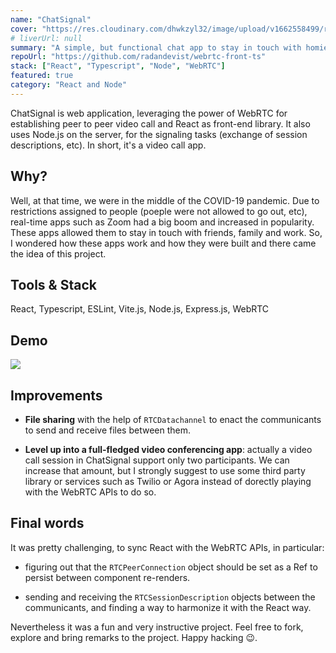 ```yaml
---
name: "ChatSignal"
cover: "https://res.cloudinary.com/dhwkzyl32/image/upload/v1662558499/radanfolio/projects/chatsignal/chatsignal-cover_ivli4u.png"
# liverUrl: null
summary: "A simple, but functional chat app to stay in touch with homies"
repoUrl: "https://github.com/radandevist/webrtc-front-ts"
stack: ["React", "Typescript", "Node", "WebRTC"]
featured: true
category: "React and Node"
---
```


ChatSignal is web application, leveraging the power of WebRTC for establishing peer to peer video call and React as front-end library. It also uses Node.js on the server, for the signaling tasks (exchange of session descriptions, etc).
In short, it's a video call app.

## Why?

Well, at that time, we were in the middle of the COVID-19 pandemic. Due to restrictions assigned to people (poeple were not allowed to go out, etc), real-time apps such as Zoom had a big boom and increased in popularity. These apps allowed them to stay in touch with friends, family and work.
So, I wondered how these apps work and how they were built and there came the idea of this project.

## Tools & Stack

React, Typescript, ESLint, Vite.js, Node.js, Express.js, WebRTC

## Demo

![](https://res.cloudinary.com/dhwkzyl32/image/upload/q_65/v1662558503/radanfolio/projects/chatsignal/demo-chatsignal_bayclp.gif)

## Improvements

- **File sharing** with the help of `RTCDatachannel` to enact the communicants to send  and receive files between them.

- **Level up into a full-fledged video conferencing app**: actually a video call session in ChatSignal support only two participants. We can increase that amount, but I strongly suggest to use some third party library or services such as Twilio or Agora instead of dorectly playing with the WebRTC APIs to do so.

## Final words

It was pretty challenging, to sync React with the WebRTC APIs, in particular:

* figuring out that the `RTCPeerConnection` object should be set as a Ref to persist between component re-renders.

* sending and receiving the `RTCSessionDescription` objects between the communicants, and finding a way to harmonize it with the React way.

Nevertheless it was a fun and very instructive project. Feel free to fork, explore and bring remarks to the project. Happy hacking 😉.
